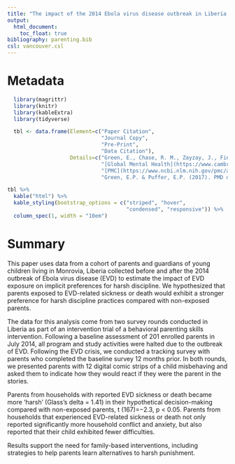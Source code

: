 ```yaml
---
title: "The impact of the 2014 Ebola virus disease outbreak in Liberia on parent preferences for harsh discipline practices: a quasi-experimental, pre-post design"
output:
  html_document:
    toc_float: true
bibliography: parenting.bib
csl: vancouver.csl
---
```


# Metadata

```r
  library(magrittr)
  library(knitr)
  library(kableExtra)
  library(tidyverse)
```

```r
  tbl <- data.frame(Element=c("Paper Citation", 
                              "Journal Copy", 
                              "Pre-Print", 
                              "Data Citation"),
                    Details=c("Green, E., Chase, R. M., Zayzay, J., Finnegan, A., & Puffer, E. S. (2018). The impact of the 2014 Ebola virus disease outbreak in Liberia on parent preferences for harsh discipline practices: a quasi-experimental, pre-post design. Global Mental Health, 5.",
                              "[Global Mental Health](https://www.cambridge.org/core/journals/global-mental-health/article/impact-of-the-2014-ebola-virus-disease-outbreak-in-liberia-on-parent-preferences-for-harsh-discipline-practices-a-quasiexperimental-prepost-design/80ECA35B6338DE7EF26DD60FE25702E6)",
                              "[PMC](https://www.ncbi.nlm.nih.gov/pmc/articles/PMC5797936/)",
                              "Green, E.P. & Puffer, E.P. (2017). PMD data repository. [![DOI](https://zenodo.org/badge/116026154.svg)](https://zenodo.org/badge/latestdoi/116026154)"))

tbl %>%
  kable("html") %>%
  kable_styling(bootstrap_options = c("striped", "hover", 
                                      "condensed", "responsive")) %>%
  column_spec(1, width = "10em")
```

# Summary

This paper uses data from a cohort of parents and guardians of young children living in Monrovia, Liberia collected before and after the 2014 outbreak of Ebola virus disease (EVD) to estimate the impact of EVD exposure on implicit preferences for harsh discipline. We hypothesized that parents exposed to EVD-related sickness or death would exhibit a stronger preference for harsh discipline practices compared with non-exposed parents.

The data for this analysis come from two survey rounds conducted in Liberia as part of an intervention trial of a behavioral parenting skills intervention. Following a baseline assessment of 201 enrolled parents in July 2014, all program and study activities were halted due to the outbreak of EVD. Following the EVD crisis, we conducted a tracking survey with parents who completed the baseline survey 12 months prior. In both rounds, we presented parents with 12 digital comic strips of a child misbehaving and asked them to indicate how they would react if they were the parent in the stories.

Parents from households with reported EVD sickness or death became more ‘harsh’ (Glass's delta = 1.41) in their hypothetical decision-making compared with non-exposed parents, t (167)=−2.3, p  <  0.05. Parents from households that experienced EVD-related sickness or death not only reported significantly more household conflict and anxiety, but also reported that their child exhibited fewer difficulties.

Results support the need for family-based interventions, including strategies to help parents learn alternatives to harsh punishment.
